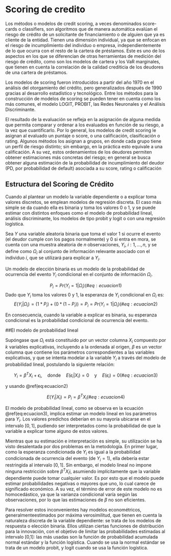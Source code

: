 \mainmatter

# Scoring de credito

Los métodos o modelos de credit scoring, a veces denominados score-cards o classifiers, son algoritmos que de manera automática evalúan el riesgo de crédito de un solicitante de financiamiento o de alguien que ya es cliente de la entidad. Tienen una dimensión individual, ya que se enfocan en el riesgo de incumplimiento del individuo o empresa, independientemente de lo que ocurra con el resto de la cartera de préstamos. Este es uno de los aspectos en los que se diferencian de otras herramientas de medición del riesgo de crédito, como son los modelos de cartera y los VaR marginales, que tienen en cuenta la correlación de la calidad crediticia de los deudores de una cartera de préstamos. 

Los modelos de scoring fueron introducidos a partir del año 1970 en el análisis del otorgamiento del crédito, pero generalizados después de 1990 gracias al desarrollo estadístico y tecnológico. Entre los métodos para la construcción de modelos de scoring se pueden tener en cuenta como los más comunes, el modelo LOGIT, PROBIT, las Redes Neuronales y el Análisis Discriminante.

El resultado de la evaluación se refleja en la asignación de alguna medida que permita comparar y ordenar a los evaluados en función de su riesgo, a la vez que cuantificarlo. Por lo general, los modelos de credit scoring le asignan al evaluado un puntaje o score, o una calificación, clasificación o rating. Algunos métodos los asignan a grupos, en donde cada grupo tiene un perfil de riesgo distinto; sin embargo, en la práctica esto equivale a una calificación. A su vez, estos ordenamientos de los deudores permiten obtener estimaciones más concretas del riesgo; en general se busca obtener alguna estimación de la probabilidad de incumplimiento del deudor (PD, por probabilidad de default) asociada a su score, rating o calificación

## Estructura del Scoring de Crédito

Cuando al plantear un modelo la variable dependiente o a explicar toma valores discretos, se emplean modelos de regresión discreta. El caso más simple se da cuando ella es binaria y toma los valores 0 o 1, y se puede estimar con distintos enfoques como el modelo de probabilidad lineal, análisis discriminante, los modelos de tipo probit y logit o con una regresión logística. 

Sea $Y$ una variable aleatoria binaria que toma el valor 1 si ocurre el evento (el deudor cumple con los pagos normalmente) y 0 si entra en mora, se cuenta con una muestra aleatoria de $n$ observaciones, $Y_i$, $i: 1,...,n$, y se define como $\Omega_i$ al conjunto de información relevante asociado con el individuo $i$, que se utilizará para explicar a $Y_i$.

Un modelo de elección binaria es un modelo de la probabilidad de ocurrencia del evento $Y_i$ condicional en el conjunto de información $\Omega_i$. 

$$
\begin{equation}
P_i = Pr(Y_i=1|\Omega_i)
(\#eq:ecuacion1) 
\end{equation}
$$
Dado que $Y_i$ toma los valores 0 y 1, la esperanza de $Y_i$ condicional en $\Omega_i$ es: $$E(Y_i|\Omega_i)=(1*P_i)+(0*(1-P_i))=P_i=Pr(Y_i=1|\Omega_i)
(\#eq:ecuacion2)$$

En consecuencia, cuando la variable a explicar es binaria, su esperanza condicional es la probabilidad condicional de ocurrencia del evento. 

##El modelo de probabilidad lineal

Supóngase que $\Omega_i$ está constituido por un vector columna $X_i$ compuesto por $k$ variables explicativas, incluyendo a la ordenada al origen, $\beta$ es un vector columna que contiene los parámetros correspondientes a las variables explicativas, y que se intenta modelar a la variable $Y_i$ a través del modelo de probabilidad lineal, postulando la siguiente relación: 

$$Y_i=\beta^TX_i+\epsilon_i,\quad\textrm{donde}\quad E(\epsilon_i|X_i)=0\quad \textrm{y}\quad E(\epsilon_i)=0 
(\#eq:ecuacion3)$$

y usando \@ref(eq:ecuacion2)

$$E(Y_i|X_i)=P_i=\beta^TX_i
(\#eq:ecuacion4)$$

El modelo de probabilidad lineal, como se observa en la ecuación \@ref(eq:ecuacion3), implica estimar un modelo lineal en los parámetros para $Y_i$. Los valores predichos deberían en su mayoría ubicarse en el intervalo $[0,1]$, pudiendo ser interpretados como la probabilidad de que la variable a explicar tome alguno de estos valores. 

Mientras que su estimación e interpretación es simple, su utilización se ha visto desalentada por dos problemas en la metodología. En primer lugar, como la esperanza condicionada de $Y_i$ es igual a la probabilidad condicionada de ocurrencia del evento (de $Y_i=1$), ella debería estar restringida al intervalo $[0,1]$. Sin embargo, el modelo lineal no impone ninguna restricción sobre $\beta^TX_i$i, asumiendo implícitamente que la variable dependiente puede tomar cualquier valor. Es por esto que el modelo puede estimar probabilidades negativas o mayores que uno, lo cual carece de significado económico. A su vez, el término de error de este modelo no es homocedástico, ya que la varianza condicional varía según las observaciones, por lo que las estimaciones de $\beta$ no son eficientes. 

Para resolver estos inconvenientes hay modelos econométricos, generalmenteestimados por máxima verosimilitud, que tienen en cuenta la naturaleza discreta de la variable dependiente: se trata de los modelos de respuesta o elección binaria. Ellos utilizan ciertas funciones de distribución para la innovación, con el objetivo de limitar las probabilidades estimadas al intervalo [0,1]: las más usadas son la función de probabilidad acumulada normal estándar y la función logística. Cuando se usa la normal estándar se trata de un modelo probit, y logit cuando se usa la función logística. 

